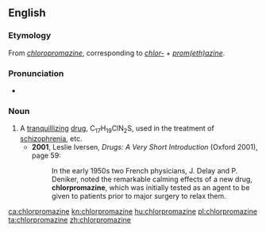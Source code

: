 ==English==
{{wikipedia}}

===Etymology===
From {{etyl|fr|en}} ''[[chloropromazine]]'', corresponding to ''[[chlor-]]'' + ''[[promethazine|prom(eth)azine]]''.

===Pronunciation===
* {{IPA|/klɔːˈpɹəʊməzɪn/|lang=en}}

===Noun===
{{en-noun|-|s}}

# A [[tranquillizing]] [[drug]], C<sub>17</sub>H<sub>19</sub>ClN<sub>2</sub>S, used in the treatment of [[schizophrenia]], etc.
#* '''2001''', Leslie Iversen, ''Drugs: A Very Short Introduction'' (Oxford 2001), page 59:
#*: In the early 1950s two French physicians, J. Delay and P. Deniker, noted the remarkable calming effects of a new drug, '''chlorpromazine''', which was initially tested as an agent to be given to patients prior to major surgery to relax them.

[[ca:chlorpromazine]]
[[kn:chlorpromazine]]
[[hu:chlorpromazine]]
[[pl:chlorpromazine]]
[[ta:chlorpromazine]]
[[zh:chlorpromazine]]